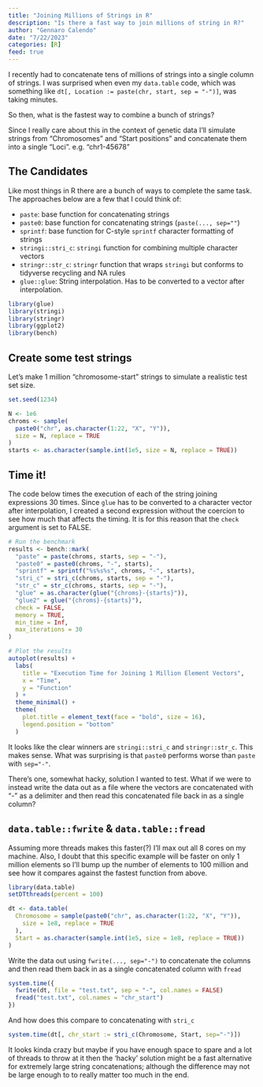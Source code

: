 ```yaml
---
title: "Joining Millions of Strings in R"
description: "Is there a fast way to join millions of string in R?"
author: "Gennaro Calendo"
date: "7/22/2023"
categories: [R]
feed: true
---
```


I recently had to concatenate tens of millions of strings into a single column 
of strings. I was surprised when even my `data.table` code, which was something like `dt[, Location := paste(chr, start, sep = "-")]`, was taking minutes. 

So then, what is the fastest way to combine a bunch of strings? 

Since I really care about this in the context of genetic data I'll simulate 
strings from "Chromosomes" and "Start positions" and concatenate them into a 
single "Loci". e.g. "chr1-45678"

## The Candidates

Like most things in R there are a bunch of ways to complete the same task. The
approaches below are a few that I could think of:

- `paste`: base function for concatenating strings
- `paste0`: base function for concatenating strings (`paste(..., sep=""`)
- `sprintf`: base function for C-style `sprintf` character formatting of strings
- `stringi::stri_c`: `stringi` function for combining multiple character vectors
- `stringr::str_c`: `stringr` function that wraps `stringi` but conforms to 
tidyverse recycling and NA rules
- `glue::glue`: String interpolation. Has to be converted to a vector after
interpolation. 

```r
library(glue)
library(stringi)
library(stringr)
library(ggplot2)
library(bench)
```

## Create some test strings

Let's make 1 million "chromosome-start" strings to simulate a realistic test 
set size.

```r
set.seed(1234)

N <- 1e6
chroms <- sample(
  paste0("chr", as.character(1:22, "X", "Y")),
  size = N, replace = TRUE
)
starts <- as.character(sample.int(1e5, size = N, replace = TRUE))
```

## Time it!

The code below times the execution of each of the string joining expressions
30 times. Since `glue` has to be converted to a character vector after 
interpolation, I created a second expression without the coercion to see how 
much that affects the timing. It is for this reason that the `check` argument 
is set to FALSE.

```r
# Run the benchmark
results <- bench::mark(
  "paste" = paste(chroms, starts, sep = "-"),
  "paste0" = paste0(chroms, "-", starts),
  "sprintf" = sprintf("%s%s%s", chroms, "-", starts),
  "stri_c" = stri_c(chroms, starts, sep = "-"),
  "str_c" = str_c(chroms, starts, sep = "-"),
  "glue" = as.character(glue("{chroms}-{starts}")),
  "glue2" = glue("{chroms}-{starts}"),
  check = FALSE,
  memory = TRUE,
  min_time = Inf,
  max_iterations = 30
)

# Plot the results
autoplot(results) +
  labs(
    title = "Execution Time for Joining 1 Million Element Vectors",
    x = "Time",
    y = "Function"
  ) +
  theme_minimal() +
  theme(
    plot.title = element_text(face = "bold", size = 16),
    legend.position = "bottom"
  )
```

It looks like the clear winners are `stringi::stri_c` and `stringr::str_c`. 
This makes sense. What was surprising is that `paste0` performs worse than 
`paste` with `sep="-"`. 

There's one, somewhat hacky, solution I wanted to test. What if we were to 
instead write the data out as a file where the vectors are concatenated with 
"-" as a delimiter and then read this concatenated file back in as a single 
column?

## `data.table::fwrite` & `data.table::fread`

Assuming more threads makes this faster(?) I'll max out all 8 cores on my 
machine. Also, I doubt that this specific example will be faster on only 
1 million elements so I'll bump up the number of elements to 100 million
and see how it compares against the fastest function from above.

```r
library(data.table)
setDTthreads(percent = 100)

dt <- data.table(
  Chromosome = sample(paste0("chr", as.character(1:22, "X", "Y")),
    size = 1e8, replace = TRUE
  ),
  Start = as.character(sample.int(1e5, size = 1e8, replace = TRUE))
)
```

Write the data out using `fwrite(..., sep="-")` to concatenate the columns
and then read them back in as a single concatenated column with `fread`

```r
system.time({
  fwrite(dt, file = "test.txt", sep = "-", col.names = FALSE)
  fread("test.txt", col.names = "chr_start")
})
```

And how does this compare to concatenating with `stri_c`

```r
system.time(dt[, chr_start := stri_c(Chromosome, Start, sep="-")])
```

It looks kinda crazy but maybe if you have enough space to spare and a lot of
threads to throw at it then the 'hacky' solution might be a fast alternative for 
extremely large string concatenations; although the difference may not be large 
enough to to really matter too much in the end. 
